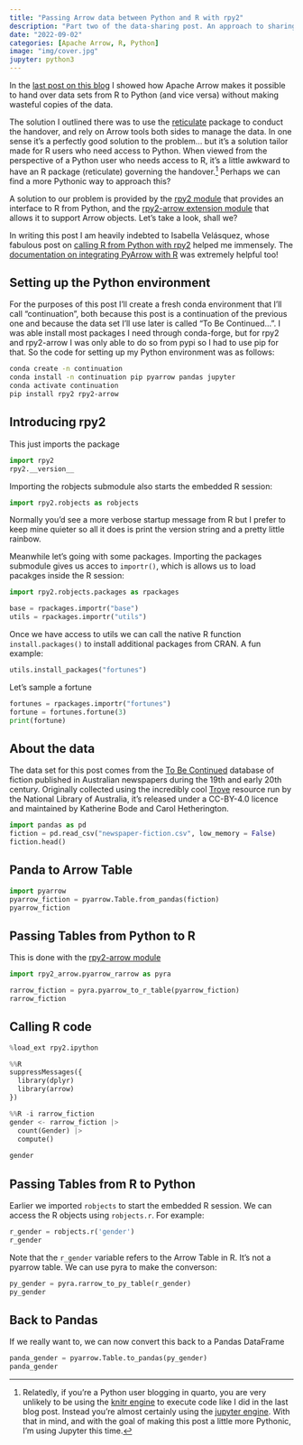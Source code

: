 ```yaml
---
title: "Passing Arrow data between Python and R with rpy2"
description: "Part two of the data-sharing post. An approach to sharing Arrow Tables between R and Python, using the rpy2 Python module in place of the reticulate R package. The same goal is achieved, using a slightly more Pythonic toolkit"
date: "2022-09-02"
categories: [Apache Arrow, R, Python]
image: "img/cover.jpg"
jupyter: python3
---
```


<!-- 
cover img: https://unsplash.com/photos/C4sxVxcXEQg
artist: Reuben Juarez
licence: unsplash free-to-use 
-->

<!-- 
# bash commands to build this post
conda activate continuation
cd ~/GitHub/sites/quarto-blog/posts/2022-09-02_arrow-and-rpy2
quarto render index.qmd --execute-daemon-restart
-->

In the [last post on this blog](/posts/2022-09-01_reticulated-arrow/) I showed how Apache Arrow makes it possible to hand over data sets from R to Python (and vice versa) without making wasteful copies of the data. 

The solution I outlined there was to use the [reticulate](https://rstudio.github.io/reticulate/) package to conduct the handover, and rely on Arrow tools both sides to manage the data. In one sense it's a perfectly good solution to the problem... but it's a solution tailor made for R users who need access to Python. When viewed from the perspective of a Python user who needs access to R, it's a little awkward to have an R package (reticulate) governing the handover.^[Relatedly, if you're a Python user blogging in quarto, you are very unlikely to be using the [knitr engine](https://quarto.org/docs/reference/cells/cells-knitr.html) to execute code like I did in the last blog post. Instead you're almost certainly using the [jupyter engine](https://quarto.org/docs/reference/cells/cells-jupyter.html). With that in mind, and with the goal of making this post a little more Pythonic, I'm using Jupyter this time.] Perhaps we can find a more Pythonic way to approach this?

A solution to our problem is provided by the [rpy2 module](https://rpy2.github.io/) that provides an interface to R from Python, and the [rpy2-arrow extension module](https://rpy2.github.io/rpy2-arrow/version/main/html/index.html) that allows it to support Arrow objects. Let's take a look, shall we?

In writing this post I am heavily indebted to Isabella Velásquez, whose fabulous post on [calling R from Python with rpy2](https://rviews.rstudio.com/2022/05/25/calling-r-from-python-with-rpy2/) helped me immensely. The [documentation on integrating PyArrow with R](https://arrow.apache.org/docs/python/integration/python_r.html) was extremely helpful too!

## Setting up the Python environment

For the purposes of this post I'll create a fresh conda environment that I'll call "continuation", both because this post is a continuation of the previous one and because the data set I'll use later is called "To Be Continued...". I was able install most packages I need through conda-forge, but for rpy2 and rpy2-arrow I was only able to do so from pypi so I had to use pip for that. So the code for setting up my Python environment was as follows:

``` bash
conda create -n continuation
conda install -n continuation pip pyarrow pandas jupyter
conda activate continuation
pip install rpy2 rpy2-arrow
```


## Introducing rpy2

This just imports the package

```python
import rpy2
rpy2.__version__
```

Importing the robjects submodule also starts the embedded R session:

```python
import rpy2.robjects as robjects
```

Normally you'd see a more verbose startup message from R but I prefer to keep mine quieter so all it does is print the version string and a pretty little rainbow. 

Meanwhile let's going with some packages. Importing the packages submodule gives us acces to `importr()`, which is allows us to load pacakges inside the R session:

```python
import rpy2.robjects.packages as rpackages

base = rpackages.importr("base")
utils = rpackages.importr("utils")
```

Once we have access to utils we can call the native R function `install.packages()` to install additional packages from CRAN. A fun example:

``` python
utils.install_packages("fortunes")
```

Let's sample a fortune 

```python
fortunes = rpackages.importr("fortunes")
fortune = fortunes.fortune(3)
print(fortune)
```


## About the data 

The data set for this post comes from the [To Be Continued](https://cdhrdatasys.anu.edu.au/tobecontinued/) database of fiction published in Australian newspapers during the 19th and early 20th century. Originally collected using the incredibly cool [Trove](https://trove.nla.gov.au/) resource run by the National Library of Australia, it's released under a CC-BY-4.0 licence and maintained by Katherine Bode and Carol Hetherington. 

```python
import pandas as pd
fiction = pd.read_csv("newspaper-fiction.csv", low_memory = False)
fiction.head()
```


## Panda to Arrow Table

 
```python
import pyarrow
pyarrow_fiction = pyarrow.Table.from_pandas(fiction)
pyarrow_fiction
```


## Passing Tables from Python to R

This is done with the [rpy2-arrow module](https://rpy2.github.io/rpy2-arrow/version/main/html/index.html)

```python
import rpy2_arrow.pyarrow_rarrow as pyra

rarrow_fiction = pyra.pyarrow_to_r_table(pyarrow_fiction)
rarrow_fiction
```

## Calling R code 

```python
%load_ext rpy2.ipython
```

```python
%%R
suppressMessages({
  library(dplyr)
  library(arrow)
})
```

```python
%%R -i rarrow_fiction
gender <- rarrow_fiction |> 
  count(Gender) |>
  compute()
  
gender
```


## Passing Tables from R to Python

Earlier we imported `robjects` to start the embedded R session. We can access the R objects using `robjects.r`. For example:

```python
r_gender = robjects.r('gender')
r_gender
```

Note that the `r_gender` variable refers to the Arrow Table in R. It's not a pyarrow table. We can use pyra to make the converson:

```python
py_gender = pyra.rarrow_to_py_table(r_gender)
py_gender
```

## Back to Pandas

If we really want to, we can now convert this back to a Pandas DataFrame

```python
panda_gender = pyarrow.Table.to_pandas(py_gender)
panda_gender
```
